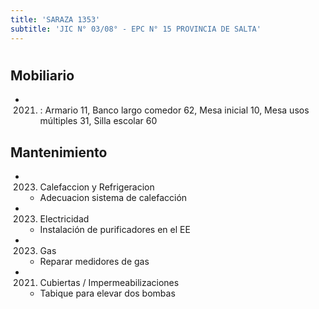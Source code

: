 ```yaml
---
title: 'SARAZA 1353'
subtitle: 'JIC N° 03/08° - EPC N° 15 PROVINCIA DE SALTA'
---
```


#


## Mobiliario

*  (2021) : Armario 11, Banco largo comedor 62, Mesa inicial 10, Mesa usos múltiples 31, Silla escolar 60 





## Mantenimiento

*  (2023) Calefaccion y Refrigeracion 
    + Adecuacion sistema de calefacción

*  (2023) Electricidad 
    + Instalación de purificadores en el EE

*  (2023) Gas 
    + Reparar medidores de gas

*  (2021) Cubiertas / Impermeabilizaciones 
    + Tabique para elevar dos bombas



